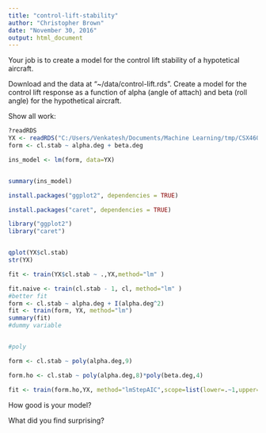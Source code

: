 ---
title: "control-lift-stability"
author: "Christopher Brown"
date: "November 30, 2016"
output: html_document
---

Your job is to create a model for the control lift stability of a hypotetical 
aircraft. 

Download and the data at "~/data/control-lift.rds". Create a model for the 
control lift response as a function of alpha (angle of attach) and 
beta (roll angle) for the hypothetical aircraft. 

Show all work:

```r
?readRDS
YX <- readRDS("C:/Users/Venkatesh/Documents/Machine Learning/tmp/CSX460/08-time-series-analysis/control-lift/control-lift.rds")
form <- cl.stab ~ alpha.deg + beta.deg

ins_model <- lm(form, data=YX)


summary(ins_model)

install.packages("ggplot2", dependencies = TRUE)

install.packages("caret", dependencies = TRUE)

library("ggplot2")
library("caret")


qplot(YX$cl.stab)
str(YX)

fit <- train(YX$cl.stab ~ .,YX,method="lm" )

fit.naive <- train(cl.stab - 1, cl, method="lm" )
#better fit
form <- cl.stab ~ alpha.deg + I(alpha.deg^2)
fit <- train(form, YX, method="lm")
summary(fit)
#dummy variable


#poly 

form <- cl.stab ~ poly(alpha.deg,9)

form.ho <- cl.stab ~ poly(alpha.deg,8)*poly(beta.deg,4)

fit <- train(form.ho,YX, method="lmStepAIC",scope=list(lower=.~1,upper=.~.))

```



How good is your model?

What did you find surprising?

